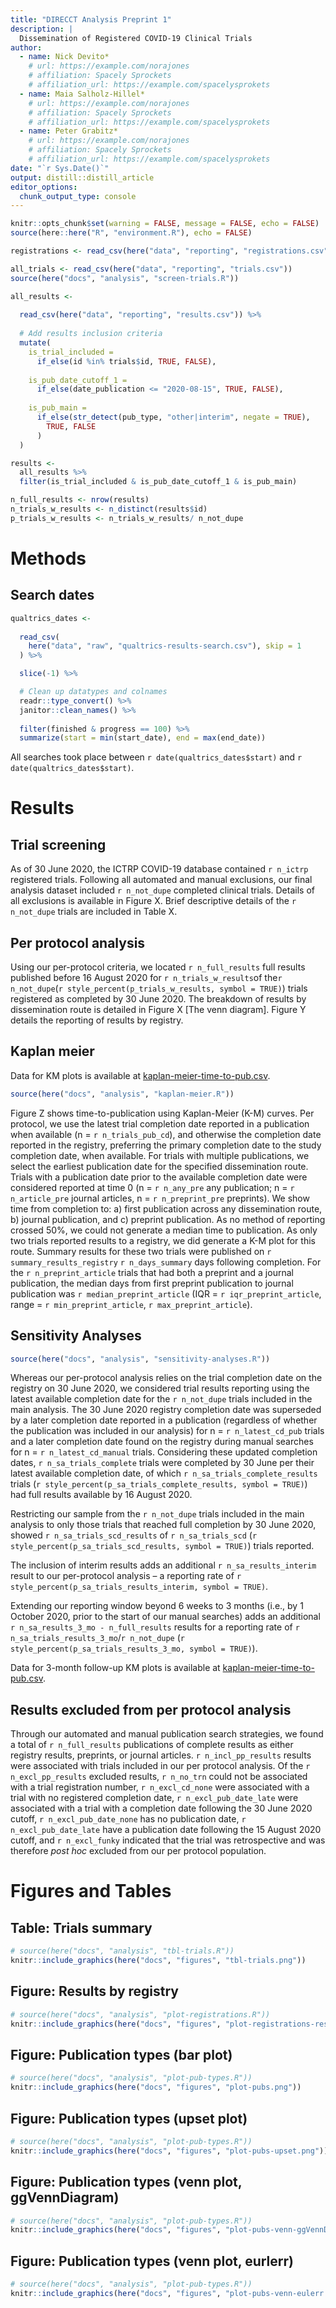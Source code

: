 ```yaml
---
title: "DIRECCT Analysis Preprint 1"
description: |
  Dissemination of Registered COVID-19 Clinical Trials
author:
  - name: Nick Devito*
    # url: https://example.com/norajones
    # affiliation: Spacely Sprockets
    # affiliation_url: https://example.com/spacelysprokets
  - name: Maia Salholz-Hillel*
    # url: https://example.com/norajones
    # affiliation: Spacely Sprockets
    # affiliation_url: https://example.com/spacelysprokets
  - name: Peter Grabitz*
    # url: https://example.com/norajones
    # affiliation: Spacely Sprockets
    # affiliation_url: https://example.com/spacelysprokets
date: "`r Sys.Date()`"
output: distill::distill_article
editor_options: 
  chunk_output_type: console
---
```


```r
knitr::opts_chunk$set(warning = FALSE, message = FALSE, echo = FALSE)
source(here::here("R", "environment.R"), echo = FALSE)
```

```r
registrations <- read_csv(here("data", "reporting", "registrations.csv"))
```

```r
all_trials <- read_csv(here("data", "reporting", "trials.csv"))
source(here("docs", "analysis", "screen-trials.R"))
```


```r

all_results <- 
  
  read_csv(here("data", "reporting", "results.csv")) %>% 
  
  # Add results inclusion criteria
  mutate(
    is_trial_included = 
      if_else(id %in% trials$id, TRUE, FALSE),
    
    is_pub_date_cutoff_1 = 
      if_else(date_publication <= "2020-08-15", TRUE, FALSE),
    
    is_pub_main =
      if_else(str_detect(pub_type, "other|interim", negate = TRUE), 
        TRUE, FALSE
      )
  )

results <-
  all_results %>% 
  filter(is_trial_included & is_pub_date_cutoff_1 & is_pub_main)

n_full_results <- nrow(results)
n_trials_w_results <- n_distinct(results$id)
p_trials_w_results <- n_trials_w_results/ n_not_dupe
```

# Methods

## Search dates

```r
qualtrics_dates <-
  
  read_csv(
    here("data", "raw", "qualtrics-results-search.csv"), skip = 1
  ) %>% 

  slice(-1) %>%

  # Clean up datatypes and colnames
  readr::type_convert() %>%
  janitor::clean_names() %>% 
  
  filter(finished & progress == 100) %>%
  summarize(start = min(start_date), end = max(end_date))
```
All searches took place between `r date(qualtrics_dates$start)` and `r date(qualtrics_dates$start)`.

# Results

## Trial screening

As of 30 June 2020, the ICTRP COVID-19 database contained `r n_ictrp` registered trials. Following all automated and manual exclusions, our final analysis dataset included `r n_not_dupe` completed clinical trials. Details of all exclusions is available in Figure X. Brief descriptive details of the `r n_not_dupe` trials are included in Table X.

## Per protocol analysis


Using our per-protocol criteria, we located `r n_full_results` full results published before 16 August 2020 for `r n_trials_w_results`of the`r n_not_dupe`(`r style_percent(p_trials_w_results, symbol = TRUE)`) trials registered as completed by 30 June 2020. The breakdown of results by dissemination route is detailed in Figure X [The venn diagram]. Figure Y details the reporting of results by registry.

## Kaplan meier

Data for KM plots is available at [kaplan-meier-time-to-pub.csv](https://github.com/maia-sh/direcct/blob/master/data/reporting/kaplan-meier-time-to-pub.csv).

```r
source(here("docs", "analysis", "kaplan-meier.R"))
```

Figure Z shows time-to-publication using Kaplan-Meier (K-M) curves. Per protocol, we use the latest trial completion date reported in a publication when available (n = `r n_trials_pub_cd`), and otherwise the completion date reported in the registry, preferring the primary completion date to the study completion date, when available. For trials with multiple publications, we select the earliest publication date for the specified dissemination route. Trials with a publication date prior to the available completion date were considered reported at time 0 (n = `r n_any_pre` any publication; n = `r n_article_pre` journal articles, n = `r n_preprint_pre` preprints). We show time from completion to: a) first publication across any dissemination route, b) journal publication, and c) preprint publication. As no method of reporting crossed 50%, we could not generate a median time to publication. As only two trials reported results to a registry, we did generate a K-M plot for this route. Summary results for these two trials were published on `r summary_results_registry` `r n_days_summary` days following completion. For the `r n_preprint_article` trials that had both a preprint and a journal publication, the median days from first preprint publication to journal publication was `r median_preprint_article` (IQR = `r iqr_preprint_article`, range = `r min_preprint_article`, `r max_preprint_article`).

## Sensitivity Analyses
```r
source(here("docs", "analysis", "sensitivity-analyses.R"))
```
Whereas our per-protocol analysis relies on the trial completion date on the registry on 30 June 2020, we considered trial results reporting using the latest available completion date for the `r n_not_dupe` trials included in the main analysis. The 30 June 2020 registry completion date was superseded by a later completion date reported in a publication (regardless of whether the publication was included in our analysis) for n = `r n_latest_cd_pub` trials and a later completion date found on the registry during manual searches for n = `r n_latest_cd_manual` trials. Considering these updated completion dates, `r n_sa_trials_complete` trials were completed by 30 June per their latest available completion date, of which `r n_sa_trials_complete_results` trials (`r style_percent(p_sa_trials_complete_results, symbol = TRUE)`) had full results available by 16 August 2020.

Restricting our sample from the `r n_not_dupe` trials included in the main analysis to only those trials that reached full completion by 30 June 2020, showed `r n_sa_trials_scd_results` of `r n_sa_trials_scd` (`r style_percent(p_sa_trials_scd_results, symbol = TRUE)`) trials reported.

The inclusion of interim results adds an additional   `r n_sa_results_interim` result to our per-protocol analysis -- a reporting rate of `r style_percent(p_sa_trials_results_interim, symbol = TRUE)`.

Extending our reporting window beyond 6 weeks to 3 months (i.e., by 1 October 2020, prior to the start of our manual searches) adds an additional `r n_sa_results_3_mo - n_full_results` results for a reporting rate of `r n_sa_trials_results_3_mo`/`r n_not_dupe` (`r style_percent(p_sa_trials_results_3_mo, symbol = TRUE)`).

Data for 3-month follow-up KM plots is available at [kaplan-meier-time-to-pub.csv](https://github.com/maia-sh/direcct/blob/master/data/reporting/kaplan-meier-time-to-pub_3-mo.csv).

## Results excluded from per protocol analysis

Through our automated and manual publication search strategies, we found a total of `r n_full_results` publications of complete results as either registry results, preprints, or journal articles. `r n_incl_pp_results` results were associated with trials included in our per protocol analysis. Of the `r n_excl_pp_results` excluded results, `r n_no_trn` could not be associated with a trial registration number, `r n_excl_cd_none` were associated with a trial with no registered completion date, `r n_excl_pub_date_late` were associated with a trial with a completion date following the 30 June 2020 cutoff, `r n_excl_pub_date_none` has no publication date, `r n_excl_pub_date_late` have a publication date following the 15 August 2020 cutoff, and `r n_excl_funky` indicated that the trial was retrospective and was therefore *post hoc* excluded from our per protocol population.

# Figures and Tables

## Table: Trials summary
```r
# source(here("docs", "analysis", "tbl-trials.R"))
knitr::include_graphics(here("docs", "figures", "tbl-trials.png"))
```

## Figure: Results by registry
```r
# source(here("docs", "analysis", "plot-registrations.R"))
knitr::include_graphics(here("docs", "figures", "plot-registrations-results.png"))
```

## Figure: Publication types (bar plot)
```r
# source(here("docs", "analysis", "plot-pub-types.R"))
knitr::include_graphics(here("docs", "figures", "plot-pubs.png"))
```

## Figure: Publication types (upset plot)
```r
# source(here("docs", "analysis", "plot-pub-types.R"))
knitr::include_graphics(here("docs", "figures", "plot-pubs-upset.png"))
```

## Figure: Publication types (venn plot, ggVennDiagram)
```r
# source(here("docs", "analysis", "plot-pub-types.R"))
knitr::include_graphics(here("docs", "figures", "plot-pubs-venn-ggVennDiagram.png"))
```

## Figure: Publication types (venn plot, eurlerr)
```r
# source(here("docs", "analysis", "plot-pub-types.R"))
knitr::include_graphics(here("docs", "figures", "plot-pubs-venn-eulerr.png"))
```


